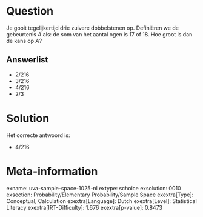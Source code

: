 Question
========

Je gooit tegelijkertijd drie zuivere dobbelstenen op. Definiëren we de
gebeurtenis *A* als: de som van het aantal ogen is 17 of 18. Hoe groot
is dan de kans op *A*?


Answerlist
----------

* 2/216
* 3/216
* 4/216
* 2/3

Solution
========

Het correcte antwoord is: 

* 4/216

Meta-information
================
exname: uva-sample-space-1025-nl
extype: schoice
exsolution: 0010
exsection: Probability/Elementary Probability/Sample Space
exextra[Type]: Conceptual, Calculation
exextra[Language]: Dutch
exextra[Level]: Statistical Literacy
exextra[IRT-Difficulty]: 1.676
exextra[p-value]: 0.8473

